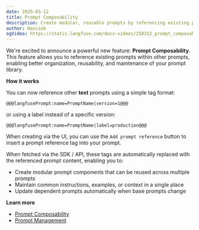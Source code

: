 ```yaml
---
date: 2025-03-12
title: Prompt Composability
description: Create modular, reusable prompts by referencing existing prompts within other prompts.
author: Hassieb
ogVideo: https://static.langfuse.com/docs-videos/250312_prompt_composability_demo_docs.mp4
---
```



<ChangelogHeader />

We're excited to announce a powerful new feature: **Prompt Composability**. This feature allows you to reference existing prompts within other prompts, enabling better organization, reusability, and maintenance of your prompt library.

**How it works**

You can now reference other **text** prompts using a simple tag format:

```
@@@langfusePrompt:name=PromptName|version=1@@@
```

or using a label instead of a specific version:

```
@@@langfusePrompt:name=PromptName|label=production@@@
```

When creating via the UI, you can use the `Add prompt reference` button to insert a prompt reference tag into your prompt.

When fetched via the SDK / API, these tags are automatically replaced with the referenced prompt content, enabling you to:

- Create modular prompt components that can be reused across multiple prompts
- Maintain common instructions, examples, or context in a single place
- Update dependent prompts automatically when base prompts change

**Learn more**

- [Prompt Composability](/docs/prompts#composability)
- [Prompt Management](/docs/prompts)
